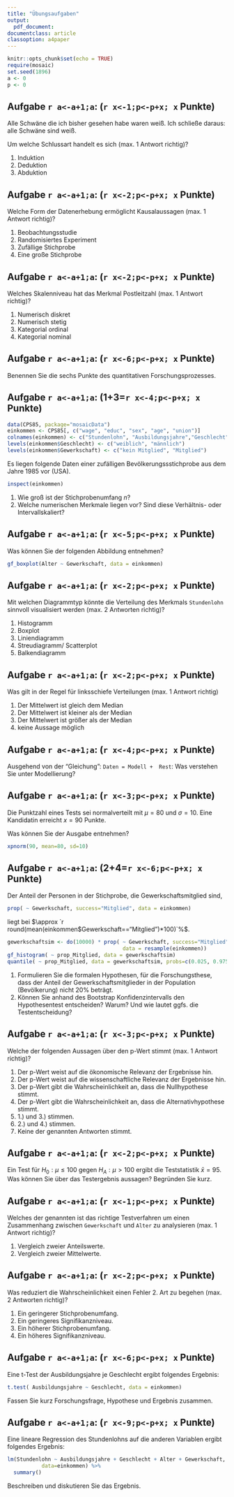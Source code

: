 ```yaml
---
title: "Übungsaufgaben"
output:
  pdf_document:
documentclass: article
classoption: a4paper
---
```


```r
knitr::opts_chunk$set(echo = TRUE)
require(mosaic)
set.seed(1896)
a <- 0
p <- 0
```


## Aufgabe `r a<-a+1;a`: (`r x<-1;p<-p+x; x`  Punkte) 

Alle Schwäne die ich bisher gesehen habe waren weiß. Ich schließe daraus: alle Schwäne sind weiß.

Um welche Schlussart handelt es sich (max. 1 Antwort richtig)?

1.  Induktion
2.  Deduktion
3.  Abduktion

## Aufgabe `r a<-a+1;a`: (`r x<-2;p<-p+x; x`  Punkte) 

Welche Form der Datenerhebung ermöglicht Kausalaussagen (max. 1 Antwort richtig)?

1.  Beobachtungsstudie
2.  Randomisiertes Experiment
3.  Zufällige Stichprobe
4.  Eine große Stichprobe


## Aufgabe `r a<-a+1;a`: (`r x<-2;p<-p+x; x`  Punkte) 

Welches Skalenniveau hat das Merkmal Postleitzahl (max. 1 Antwort richtig)?

1.  Numerisch diskret
2.  Numerisch stetig
3.  Kategorial ordinal
4.  Kategorial nominal

## Aufgabe `r a<-a+1;a`: (`r x<-6;p<-p+x; x`  Punkte) 

Benennen Sie die sechs Punkte des quantitativen Forschungsprozesses.

\newpage

## Aufgabe `r a<-a+1;a`: (1+3=`r x<-4;p<-p+x; x`  Punkte) 

```r
data(CPS85, package="mosaicData")
einkommen <- CPS85[, c("wage", "educ", "sex", "age", "union")]
colnames(einkommen) <- c("Stundenlohn", "Ausbildungsjahre","Geschlecht", "Alter", "Gewerkschaft")
levels(einkommen$Geschlecht) <- c("weiblich", "männlich")
levels(einkommen$Gewerkschaft) <- c("kein Mitglied", "Mitglied")
```

Es liegen folgende Daten einer zufälligen Bevölkerungssstichprobe aus dem Jahre 1985 vor (USA).
```r
inspect(einkommen)
```

1.  Wie groß ist der Stichprobenumfang $n$?
2.  Welche numerischen Merkmale liegen vor? Sind diese Verhältnis- oder Intervallskaliert?

\newpage

## Aufgabe `r a<-a+1;a`: (`r x<-5;p<-p+x; x`  Punkte) 

Was können Sie der folgenden Abbildung entnehmen?

```r
gf_boxplot(Alter ~ Gewerkschaft, data = einkommen)
```

\newpage

## Aufgabe `r a<-a+1;a`: (`r x<-2;p<-p+x; x`  Punkte) 

Mit welchen Diagrammtyp könnte die Verteilung des Merkmals `Stundenlohn` sinnvoll visualisiert werden (max. 2 Antworten richtig)?

1.  Histogramm
2.  Boxplot
3.  Liniendiagramm
4.  Streudiagramm/ Scatterplot
5.  Balkendiagramm


## Aufgabe `r a<-a+1;a`: (`r x<-2;p<-p+x; x`  Punkte) 


Was gilt in der Regel für linksschiefe Verteilungen (max. 1 Antwort richtig)

1.  Der Mittelwert ist gleich dem Median
2.  Der Mittelwert ist kleiner als der Median
3.  Der Mittelwert ist größer als der Median
4.  keine Aussage möglich

## Aufgabe `r a<-a+1;a`: (`r x<-4;p<-p+x; x`  Punkte)

Ausgehend von der "Gleichung": `Daten = Modell +  Rest`: Was verstehen Sie unter Modellierung?

\newpage

## Aufgabe `r a<-a+1;a`: (`r x<-3;p<-p+x; x`  Punkte) 

Die Punktzahl eines Tests sei normalverteilt mit $\mu=80$ und $\sigma=10$. Eine Kandidatin erreicht $x=90$ Punkte.

Was können Sie der Ausgabe entnehmen?
```r
xpnorm(90, mean=80, sd=10)
```

\newpage


## Aufgabe `r a<-a+1;a`: (2+4=`r x<-6;p<-p+x; x`  Punkte) 

Der Anteil der Personen in der Stichprobe, die Gewerkschaftsmitglied sind,
```r
prop( ~ Gewerkschaft, success="Mitglied", data = einkommen)
```
liegt bei $\approx `r round(mean(einkommen$Gewerkschaft=="Mitglied")*100)`\%$.

```r
gewerkschaftsim <- do(10000) * prop( ~ Gewerkschaft, success="Mitglied", 
                                     data = resample(einkommen))
gf_histogram( ~ prop_Mitglied, data = gewerkschaftsim)
quantile( ~ prop_Mitglied, data = gewerkschaftsim, probs=c(0.025, 0.975))
```

1.  Formulieren Sie die formalen Hypothesen, für die Forschungsthese, dass der Anteil der Gewerkschaftsmitglieder in der Population (Bevölkerung) nicht $20\%$ beträgt.
2.  Können Sie anhand des Bootstrap Konfidenzintervalls den Hypothesentest entscheiden? Warum? Und wie lautet ggfs. die Testentscheidung?

\newpage

## Aufgabe `r a<-a+1;a`: (`r x<-3;p<-p+x; x`  Punkte) 

Welche der folgenden Aussagen über den p-Wert stimmt (max. 1 Antwort richtig)?

1.  Der p-Wert weist auf die ökonomische Relevanz der Ergebnisse hin.
2.  Der p-Wert weist auf die wissenschaftliche Relevanz der Ergebnisse hin.
3.  Der p-Wert gibt die Wahrscheinlichkeit an, dass die Nullhypothese stimmt.
4.  Der p-Wert gibt die Wahrscheinlichkeit an, dass die Alternativhypothese stimmt.
5.  1.) und 3.) stimmen.
6.  2.) und 4.) stimmen.
7.  Keine der genannten Antworten stimmt.

## Aufgabe `r a<-a+1;a`: (`r x<-2;p<-p+x; x`  Punkte) 

Ein Test für $H_0: \mu \leq 100$ gegen $H_A: \mu > 100$ ergibt die Teststatistik $\bar{x}=95$. Was können Sie über das Testergebnis aussagen? Begründen Sie kurz.

## Aufgabe `r a<-a+1;a`: (`r x<-1;p<-p+x; x`  Punkte) 

Welches der genannten ist das richtige Testverfahren um einen Zusammenhang zwischen `Gewerkschaft` und `Alter` zu analysieren (max. 1 Antwort richtig)?

1.  Vergleich zweier Anteilswerte.
2.  Vergleich zweier Mittelwerte.

## Aufgabe `r a<-a+1;a`: (`r x<-2;p<-p+x; x`  Punkte) 

Was reduziert die Wahrscheinlichkeit einen Fehler 2. Art zu begehen (max. 2 Antworten richtig)?

1.  Ein geringerer Stichprobenumfang.
2.  Ein geringeres Signifikanzniveau.
3.  Ein höherer Stichprobenumfang.
4.  Ein höheres Signifikanzniveau.


\newpage


## Aufgabe `r a<-a+1;a`: (`r x<-6;p<-p+x; x`  Punkte) 

Eine t-Test der Ausbildungsjahre je Geschlecht ergibt folgendes Ergebnis:

```r
t.test( Ausbildungsjahre ~ Geschlecht, data = einkommen)
```

Fassen Sie kurz Forschungsfrage, Hypothese und Ergebnis zusammen.

\newpage


## Aufgabe `r a<-a+1;a`: (`r x<-9;p<-p+x; x`  Punkte) 

Eine lineare Regression des Stundenlohns auf die anderen Variablen ergibt folgendes Ergebnis:
```r
lm(Stundenlohn ~ Ausbildungsjahre + Geschlecht + Alter + Gewerkschaft, 
           data=einkommen) %>%
  summary()
```

Beschreiben und diskutieren Sie das Ergebnis.

\newpage





